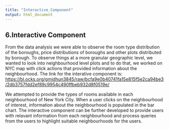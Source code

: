 ```yaml
---
title: "Interactive_Component"
output: html_document
---
```


## 6.Interactive Component

From the data analysis we were able to observe the room type distribution of the boroughs, price distributions of boroughs and other plots distributed by borough. To observe things at a more granular geographic level, we wanted to look into neighbourhood level plots and to do that, we worked on NYC map with click actions that provided information about the neighbourhood. The link for the interative component is: <https://bl.ocks.org/gmidhun3845/raw/bcfa9e0b40741fa15e815f5e2ca94be3/2db3757fdd2ef89c9954c490ffbeb932d8f0519e/>

We attempted to provide the types of rooms available in each neighbourhood of New York City. When a user clicks on the neighbourhood of interest, information about the neighbourhood is populated in the bar chart. The interactive component can be further developed to provide users with relavant information from each neighbourhood and process queries from the users to highlight suitable neighbourhoods for the users.